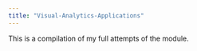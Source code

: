 ```yaml
---
title: "Visual-Analytics-Applications"
---
```


This is a compilation of my full attempts of the module.

